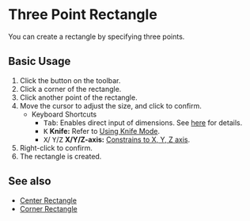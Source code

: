 
# Three Point Rectangle

<Reference shortcut='' command='Three Point Rectangle' button='Toolbar' />

You can create a rectangle by specifying three points.

## Basic Usage

1. Click the <ButtonIcon type="button-three-point-rectangle" /> button on the toolbar.
2. Click a corner of the rectangle.
3. Click another point of the rectangle.
4. Move the cursor to adjust the size, and click to confirm.
   - <Kst>Keyboard Shortcuts</Kst>
      - <kbd>Tab</kbd>: Enables direct input of dimensions. See [here](/tool/sketching-essentials#specify-dimensions-numerically) for details.
      - <kbd>K</kbd> **Knife:** Refer to [Using Knife Mode](/tool/sketching-essentials#use-knife-mode).
      - <kbd>X</kbd>/ <kbd>Y</kbd>/<kbd>Z</kbd> **X/Y/Z-axis:** [Constrains to X, Y, Z axis](/tool/sketching-essentials#constrain-to-an-axis).
3. Right-click to confirm.
5. The rectangle is created.

<VideoPlayer fileName="three-point-rectangle"/>

## See also

- [Center Rectangle](center-rectangle)
- [Corner Rectangle](corner-rectangle)